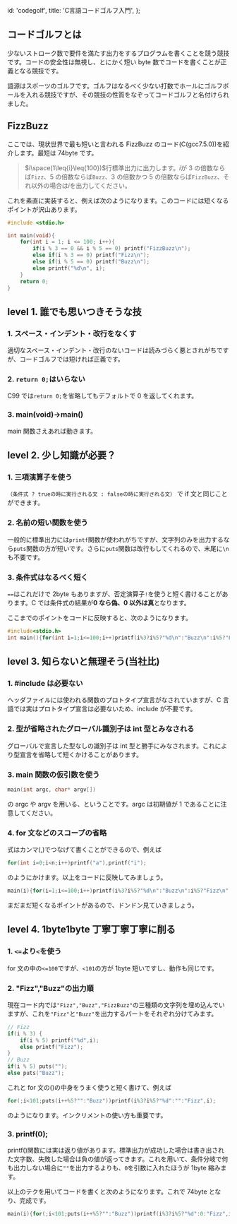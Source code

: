 
  id: 'codegolf',
  title: 'C言語コードゴルフ入門',
};

## コードゴルフとは

少ないストローク数で要件を満たす出力をするプログラムを書くことを競う競技です。コードの安全性は無視し、とにかく短い byte 数でコードを書くことが正義となる競技です。

語源はスポーツのゴルフです。ゴルフはなるべく少ない打数でホールにゴルフボールを入れる競技ですが、その競技の性質をなぞってコードゴルフと名付けられました。

## FizzBuzz

ここでは、現状世界で最も短いと言われる FizzBuzz のコード(C(gcc7.5.0))を紹介します。最短は 74byte です。

> $i\space(1\leq{i}\leq{100})$行標準出力に出力します。$i$が 3 の倍数ならば`Fizz`、5 の倍数ならば`Buzz`、3 の倍数かつ 5 の倍数ならば`FizzBuzz`、それ以外の場合は$i$を出力してください。

これを素直に実装すると、例えば次のようになります。このコードには短くなるポイントが沢山あります。

```c
#include <stdio.h>

int main(void){
    for(int i = 1; i <= 100; i++){
        if(i % 3 == 0 && i % 5 == 0) printf("FizzBuzz\n");
        else if(i % 3 == 0) printf("Fizz\n");
        else if(i % 5 == 0) printf("Buzz\n");
        else printf("%d\n", i);
    }
    return 0;
}
```

## level 1. 誰でも思いつきそうな技

### 1. スペース・インデント・改行をなくす

適切なスペース・インデント・改行のないコードは読みづらく悪とされがちですが、コードゴルフでは短ければ正義です。

### 2. `return 0;`はいらない

C99 では`return 0;`を省略してもデフォルトで 0 を返してくれます。

### 3. main(void)→main()

main 関数さえあれば動きます。

## level 2. 少し知識が必要？

### 1. 三項演算子を使う

`（条件式 ? trueの時に実行される文 : falseの時に実行される文）` で if 文と同じことができます。

### 2. 名前の短い関数を使う

一般的に標準出力には`printf`関数が使われがちですが、文字列のみを出力するなら`puts`関数の方が短いです。さらに`puts`関数は改行もしてくれるので、末尾に`\n`も不要です。

### 3. 条件式はなるべく短く

`==`はこれだけで 2byte もありますが、否定演算子`!`を使うと短く書けることがあります。C では条件式の結果が**0 なら偽、0 以外は真**となります。

ここまでのポイントをコードに反映すると、次のようになります。

```c
#include<stdio.h>
int main(){for(int i=1;i<=100;i++)printf(i%3?i%5?"%d\n":"Buzz\n":i%5?"Fizz\n":"FizzBuzz\n",i);}
```

## level 3. 知らないと無理そう(当社比)

### 1. #include は必要ない

ヘッダファイルには使われる関数のプロトタイプ宣言がなされていますが、C 言語では実はプロトタイプ宣言は必要ないため、include が不要です。

### 2. 型が省略されたグローバル識別子は int 型とみなされる

グローバルで宣言した型なしの識別子は int 型と勝手にみなされます。これにより型宣言を省略して短くかけることがあります。

### 3. main 関数の仮引数を使う

```c
main(int argc, char* argv[])
```

の argc や argv を用いる、ということです。argc は初期値が 1 であることに注意してください。

### 4. for 文などのスコープの省略

式はカンマ(,)でつなげて書くことができるので、例えば

```c
for(int i=0;i<n;i++)printf("a"),printf("i");
```

のようにかけます。以上をコードに反映してみましょう。

```c
main(i){for(i=1;i<=100;i++)printf(i%3?i%5?"%d\n":"Buzz\n":i%5?"Fizz\n":"FizzBuzz\n",i);}
```

まだまだ短くなるポイントがあるので、ドンドン見ていきましょう。

## level 4. 1byte1byte 丁寧丁寧丁寧に削る

### 1. `<=`より`<`を使う

for 文の中の`<=100`ですが、`<101`の方が 1byte 短いですし、動作も同じです。

### 2. "Fizz","Buzz"の出力順

現在コード内では`"Fizz","Buzz","FizzBuzz"`の三種類の文字列を埋め込んでいますが、これを`"Fizz"`と`"Buzz"`を出力するパートをそれぞれ分けてみます。

```c
// Fizz
if(i % 3) {
    if(i % 5) printf("%d",i);
    else printf("Fizz");
}
// Buzz
if(i % 5) puts("");
else puts("Buzz");
```

これと for 文の()の中身をうまく使うと短く書けて、例えば

```c
for(;i<101;puts(i++%5?"":"Buzz"))printf(i%3?i%5?"%d":"":"Fizz",i);
```

のようになります。インクリメントの使い方も重要です。

### 3. printf(0);

printf()関数には実は返り値があります。標準出力が成功した場合は書き出された文字数、失敗した場合は負の値が返ってきます。これを用いて、条件分岐で何も出力しない場合に`""`を出力するよりも、`0`を引数に入れたほうが 1byte 縮みます。

以上のテクを用いてコードを書くと次のようになります。これで 74byte となり、完成です。

```c
main(i){for(;i<101;puts(i++%5?"":"Buzz"))printf(i%3?i%5?"%d":0:"Fizz",i);}
```
